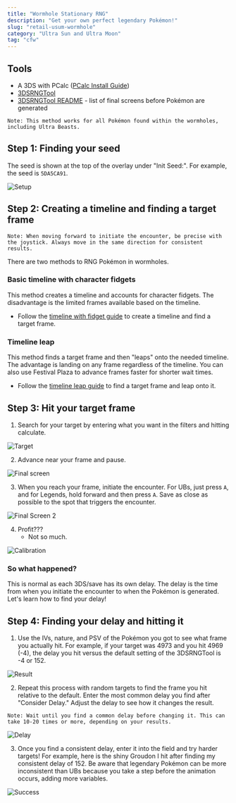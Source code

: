 ```yaml
---
title: "Wormhole Stationary RNG"
description: "Get your own perfect legendary Pokémon!"
slug: "retail-usum-wormhole"
category: "Ultra Sun and Ultra Moon"
tag: "cfw"
---
```


## Tools

- A 3DS with PCalc ([PCalc Install Guide](/misc-3ds-installing-pcalc))
- [3DSRNGTool](https://github.com/wwwwwwzx/3DSRNGTool/releases)
- [3DSRNGTool README](https://github.com/wwwwwwzx/3DSRNGTool/blob/master/README.md#final-screen) - list of final screens before Pokémon are generated

```
Note: This method works for all Pokémon found within the wormholes, including Ultra Beasts.
```

## Step 1: Finding your seed

The seed is shown at the top of the overlay under "Init Seed:". For example, the seed is `5DA5CA91`.

![Setup](/images/UltraSun-UltraMoon/Wormhole/Setup.png)

## Step 2: Creating a timeline and finding a target frame

```
Note: When moving forward to initiate the encounter, be precise with the joystick. Always move in the same direction for consistent results.
```

There are two methods to RNG Pokémon in wormholes.

### Basic timeline with character fidgets

This method creates a timeline and accounts for character fidgets. The disadvantage is the limited frames available based on the timeline.

- Follow the [timeline with fidget guide](/retail-usum-fidget) to create a timeline and find a target frame.

### Timeline leap

This method finds a target frame and then "leaps" onto the needed timeline. The advantage is landing on any frame regardless of the timeline. You can also use Festival Plaza to advance frames faster for shorter wait times.

- Follow the [timeline leap guide](/retail-usum-timeleap) to find a target frame and leap onto it.

## Step 3: Hit your target frame

1. Search for your target by entering what you want in the filters and hitting calculate.

![Target](/images/UltraSun-UltraMoon/Wormhole/Target.jpg)

2. Advance near your frame and pause.

![Final screen](/images/UltraSun-UltraMoon/Wormhole/Final-Screen.png)

3. When you reach your frame, initiate the encounter. For UBs, just press `A`, and for Legends, hold forward and then press `A`. Save as close as possible to the spot that triggers the encounter.

![Final Screen 2](/images/UltraSun-UltraMoon/Wormhole/Final-Screen-2.png)

4. Profit???
   - Not so much.

![Calibration](/images/UltraSun-UltraMoon/Wormhole/Calibration.png)

### So what happened?

This is normal as each 3DS/save has its own delay. The delay is the time from when you initiate the encounter to when the Pokémon is generated. Let's learn how to find your delay!

## Step 4: Finding your delay and hitting it

1. Use the IVs, nature, and PSV of the Pokémon you got to see what frame you actually hit. For example, if your target was 4973 and you hit 4969 (-4), the delay you hit versus the default setting of the 3DSRNGTool is -4 or 152.

![Result](/images/UltraSun-UltraMoon/Wormhole/Result.jpg)

2. Repeat this process with random targets to find the frame you hit relative to the default. Enter the most common delay you find after "Consider Delay." Adjust the delay to see how it changes the result.

```
Note: Wait until you find a common delay before changing it. This can take 10-20 times or more, depending on your results.
```

![Delay](/images/UltraSun-UltraMoon/Wormhole/Delay.jpg)

3. Once you find a consistent delay, enter it into the field and try harder targets! For example, here is the shiny Groudon I hit after finding my consistent delay of 152. Be aware that legendary Pokémon can be more inconsistent than UBs because you take a step before the animation occurs, adding more variables.

![Success](/images/UltraSun-UltraMoon/Wormhole/Success.png)
